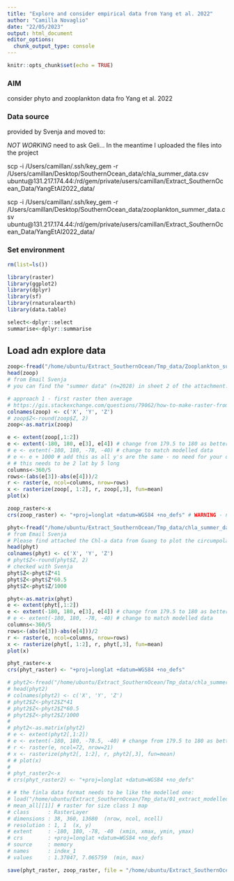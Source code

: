 ```yaml
---
title: "Explore and consider empirical data from Yang et al. 2022"
author: "Camilla Novaglio"
date: "22/05/2023"
output: html_document
editor_options: 
  chunk_output_type: console
---
```


```r
knitr::opts_chunk$set(echo = TRUE)
```

### AIM

consider phyto and zooplankton data fro Yang et al. 2022

### Data source 

provided by Svenja and moved to: 

*NOT WORKING* need to ask Geli... 
In the meantime I uploaded the files into the project 

scp -i /Users/camillan/.ssh/key_gem -r /Users/camillan/Desktop/SouthernOcean_data/chla_summer_data.csv ubuntu@131.217.174.44:/rd/gem/private/users/camillan/Extract_SouthernOcean_Data/YangEtAl2022_data/

scp -i /Users/camillan/.ssh/key_gem -r /Users/camillan/Desktop/SouthernOcean_data/zooplankton_summer_data.csv ubuntu@131.217.174.44:/rd/gem/private/users/camillan/Extract_SouthernOcean_Data/YangEtAl2022_data/

### Set environment 

```r

rm(list=ls())

library(raster) 
library(ggplot2) 
library(dplyr)
library(sf)
library(rnaturalearth)
library(data.table)

select<-dplyr::select
summarise<-dplyr::summarise

```

## Load adn explore data  

```r

zoop<-fread("/home/ubuntu/Extract_SouthernOcean/Tmp_data/Zooplankton_summer_data.csv", data.table = FALSE)
head(zoop)
# from Email Svenja 
# you can find the "summer data" (n=2028) in sheet 2 of the attachment. The mean biomass in each cell (2° latitude × 5° logitiude) is just the simple arithmetic mean of all biomass in that cell. For example, if 40 records were found in a specific cell (160°E-165°E, 60°S-62°S), the value shown in our Fig. 2b is the mean of these 40 value. You can use "fishnet" tool in Arcgis (Arctoolbox/Data Management Tools/Sampling/Create Fishnet) to finish the average procedure. I wish this helps and feel free to contact me if you have any questions about the data or the use of Arcgis.

# approach 1 - first raster then average 
# https://gis.stackexchange.com/questions/79062/how-to-make-raster-from-irregular-point-data-without-interpolation
colnames(zoop) <- c('X', 'Y', 'Z')
# zoop$Z<-round(zoop$Z, 2)
zoop<-as.matrix(zoop)

e <- extent(zoop[,1:2])
e <- extent(-180, 180, e[3], e[4]) # change from 179.5 to 180 as better for mapping  
# e <- extent(-180, 180, -78, -40) # change to match modelled data
# e <- e + 1000 # add this as all y's are the same - no need for your data
# # this needs to be 2 lat by 5 long 
columns<-360/5 
rows<-(abs(e[3])-abs(e[4]))/2 
r <- raster(e, ncol=columns, nrow=rows) 
x <- rasterize(zoop[, 1:2], r, zoop[,3], fun=mean)
plot(x)

zoop_raster<-x
crs(zoop_raster) <- "+proj=longlat +datum=WGS84 +no_defs" # WARNING - needs to make sure this is the correct projection for your raster 

phyt<-fread("/home/ubuntu/Extract_SouthernOcean/Tmp_data/chla_summer_data_Dec_Mar.csv", data.table = FALSE)
# from Email Svenja 
# Please find attached the Chl-a data from Guang to plot the circumpolar phytoplankton data. If I understood correctly, the data are in Chl mg m-3. To convert to depth-integrated g Chl m-2, you need to multiply the values by 41. Then, they assumed a C:Chl-a ratio of 60.5.
head(phyt)
colnames(phyt) <- c('X', 'Y', 'Z')
# phyt$Z<-round(phyt$Z, 2)
# checked with Svenja
phyt$Z<-phyt$Z*41
phyt$Z<-phyt$Z*60.5
phyt$Z<-phyt$Z/1000

phyt<-as.matrix(phyt)
e <- extent(phyt[,1:2])
e <- extent(-180, 180, e[3], e[4]) # change from 179.5 to 180 as better for mapping  
# e <- extent(-180, 180, -78, -40) # change to match modelled data
columns<-360/5 
rows<-(abs(e[3])-abs(e[4]))/2 
r <- raster(e, ncol=columns, nrow=rows) 
x <- rasterize(phyt[, 1:2], r, phyt[,3], fun=mean)
plot(x)

phyt_raster<-x
crs(phyt_raster) <- "+proj=longlat +datum=WGS84 +no_defs" 

# phyt2<-fread("/home/ubuntu/Extract_SouthernOcean/Tmp_data/chla_summer_data.csv", data.table = FALSE)
# head(phyt2)
# colnames(phyt2) <- c('X', 'Y', 'Z')
# phyt2$Z<-phyt2$Z*41
# phyt2$Z<-phyt2$Z*60.5
# phyt2$Z<-phyt2$Z/1000
# 
# phyt2<-as.matrix(phyt2)
# e <- extent(phyt2[,1:2])
# e <- extent(-180, 180, -78.5, -40) # change from 179.5 to 180 as better for mapping  
# r <- raster(e, ncol=72, nrow=21) 
# x <- rasterize(phyt2[, 1:2], r, phyt2[,3], fun=mean)
# # plot(x)
# 
# phyt_raster2<-x
# crs(phyt_raster2) <- "+proj=longlat +datum=WGS84 +no_defs" 

# # the finla data format needs to be like the modelled one: 
# load("/home/ubuntu/Extract_SouthernOcean/Tmp_data/01_extract_modelled_data_SO_means_narmF.RData")
# mean_all[[1]] # raster for size class 1 map
# class      : RasterLayer 
# dimensions : 38, 360, 13680  (nrow, ncol, ncell)
# resolution : 1, 1  (x, y)
# extent     : -180, 180, -78, -40  (xmin, xmax, ymin, ymax)
# crs        : +proj=longlat +datum=WGS84 +no_defs 
# source     : memory
# names      : index_1 
# values     : 1.37047, 7.065759  (min, max)

save(phyt_raster, zoop_raster, file = "/home/ubuntu/Extract_SouthernOcean/Tmp_data/03_work_with_empirical.RData")

```

